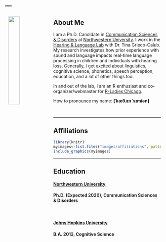 ---
---

<link rel="stylesheet" href="styles.css" type="text/css">

<img src="images/katherine.JPG" style="width:27%; margin: 5px 10px" align="left">

## About Me  
    
I am a Ph.D. Candidate in [Communication Sciences & Disorders](https://communication.northwestern.edu/departments/csd/about.php) at [Northwestern University](https://www.northwestern.edu/). I work in the [Hearing & Language Lab](http://hll.northwestern.edu/) with Dr. Tina Grieco-Calub. My research investigates how prior experience with sound and language impacts real-time language processing in children and individuals with hearing loss. Generally, I get excited about linguistics, cognitive science, phonetics, speech perception, education, and a lot of other things too. 
  
  
In and out of the lab, I am an R enthusiast and co-organizer/webmaster for [R-Ladies Chicago](https://rladieschicago.org/).  
  
  
How to pronounce my name: **[&#712;k&#230;&#952;&#633;&#618;n &#712;s&#618;mi&#601;n]**
  
  \  
  
  
***  
  
## Affiliations  

```r
library(knitr)
myimages<-list.files("images/affiliations", pattern = ".png", full.names = TRUE)
include_graphics(myimages)
```

*** 
## Education  

#### [Northwestern University](https://www.northwestern.edu/) 
#### Ph.D. (Expected 2020), Communication Sciences & Disorders
  \  

#### [Johns Hopkins University](https://www.jhu.edu/) 
#### B.A. 2013, Cognitive Science  


 
